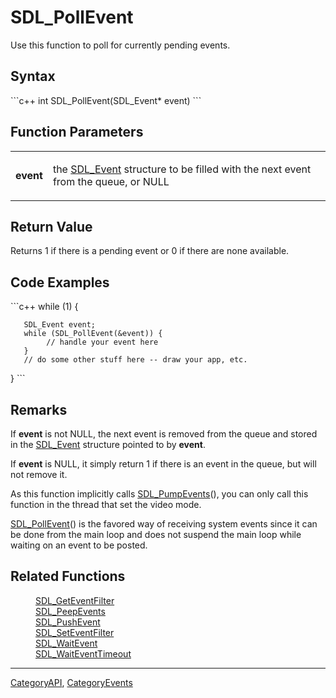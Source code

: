 <!-- pragma section-numbers off -->
<!-- pragma disable-camelcase -->

= SDL_PollEvent =
Use this function to poll for currently pending events.


== Syntax ==
```c++
int SDL_PollEvent(SDL_Event* event)
```

== Function Parameters ==
{|
|'''event'''
|the [[SDL_Event]] structure to be filled with the next event from the queue, or NULL
|}

== Return Value ==
Returns 1 if there is a pending event or 0 if there are none available.

== Code Examples ==
```c++
while (1) {
    SDL_Event event;
    while (SDL_PollEvent(&event)) {
         // handle your event here
    }
    // do some other stuff here -- draw your app, etc.
}
```

== Remarks ==
If '''event''' is not NULL, the next event is removed from the queue and stored in the [[SDL_Event]] structure pointed to by '''event'''.

If '''event''' is NULL, it simply return 1 if there is an event in the queue, but will not remove it.

As this function implicitly calls [[SDL_PumpEvents]](), you can only call this function in the thread that set the video mode.

[[SDL_PollEvent]]() is the favored way of receiving system events since it can be done from the main loop and does not suspend the main loop while waiting on an event to be posted.

== Related Functions ==
:[[SDL_GetEventFilter]]
:[[SDL_PeepEvents]]
:[[SDL_PushEvent]]
:[[SDL_SetEventFilter]]
:[[SDL_WaitEvent]]
:[[SDL_WaitEventTimeout]]

----
[[CategoryAPI]], [[CategoryEvents]]
